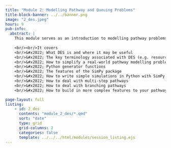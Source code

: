 ```yaml
---
title: "Module 2: Modelling Pathway and Queuing Problems"
title-block-banner: ../../banner.png
image: "2_des.jpeg"
hours: 9
pub-info:
  abstract: |
    This module serves as an introduction to modelling pathway problems with discrete event simulation (DES). 
    
    <br/><br/>It covers
    <br/>&#x2022; What DES is and where it may be useful
    <br/>&#x2022; The key terminology associated with DES (e.g. resources, entities, sinks)
    <br/>&#x2022; How to simplify a real-world pathway modelling problem into a conceptual model 
    <br/>&#x2022; Python generator functions
    <br/>&#x2022; The features of the SimPy package
    <br/>&#x2022; How to write simple simulations in Python with SimPy
    <br/>&#x2022; How to deal with multi-step pathways
    <br/>&#x2022; How to deal with branching pathways
    <br/>&#x2022; How to build in more complex features to your pathway models, including warm-up periods, priority-based queuing, resource unavailability, Lognormal distributions, reneging, balking, and jockeying

page-layout: full
listing:
    - id: 2_des
      contents: "module_2_des/*.qmd"
      sort: "date"
      type: grid
      grid-columns: 2
      categories: false
      template: ../../../html/modules/session_listing.ejs
---
```

